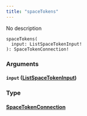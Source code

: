 ```yaml
---
title: "spaceTokens"
---
```


No description

```
spaceTokens(
  input: ListSpaceTokenInput!
): SpaceTokenConnection!

```

### Arguments[](#arguments "Direct link to heading")

#### `input` ([ListSpaceTokenInput](/developer/graphql-api/references/inputs/list-space-token-input))[](#input-listspacetokeninput "Direct link to heading")

### Type[](#type "Direct link to heading")

#### [SpaceTokenConnection](/developer/graphql-api/references/objects/space-token-connection)[](#spacetokenconnection "Direct link to heading")